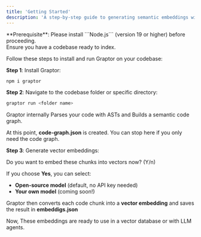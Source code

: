 ```yaml
---
title: 'Getting Started'
description: 'A step-by-step guide to generating semantic embeddings with Graptor'
---
```


<Info>
  **Prerequisite**: Please install ```Node.js``` (version 19 or higher) before proceeding. <br />
   Ensure you have a codebase ready to index.
</Info>

Follow these steps to install and run Graptor on your codebase:

**Step 1**: Install Graptor:

<CodeGroup>

  ```bash npm
  npm i graptor
  ```

</CodeGroup>

**Step 2**: Navigate to the codebase folder or specific directory:

```bash
graptor run <folder name>
```

Graptor internally Parses your code with ASTs and Builds a semantic code graph.

At this point, **code-graph.json** is created. You can stop here if you only need the code graph.

**Step 3**: Generate vector embeddings:

Do you want to embed these chunks into vectors now? (Y/n)

If you choose **Yes**, you can select:

- **Open-source model** (default, no API key needed)  
- **Your own model** (coming soon!)

Graptor then converts each code chunk into a **vector embedding** and saves the 
result in **embeddigs.json**

Now, These embeddings are ready to use in a vector database or with LLM agents.
